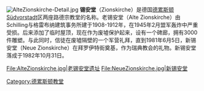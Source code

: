 [[File:AlteZionskirche-Detail.jpg|thumb]]
'''锡安堂'''（Zionskirche）是德国[[德累斯顿|德累斯顿]]Südvorstadt区两座路德宗教堂的名称。老锡安堂（Alte Zionskirche）由Schilling与格雷布纳建筑事务所建于1908-1912年，在1945年2月盟军轰炸中严重受损。后来添加了临时屋顶，现在作为废墟保护起来，设有一个碑廊，拥有3000件雕塑。与此同时，信徒在废墟隔壁的一个军营礼拜，直到1981年6月5日，新锡安堂（Neue Zionskirche）在拜罗伊特街奠基，作为瑞典教会的礼物。新锡安堂落成于1982年10月31日。

<gallery>
File:AlteZionskirche.jpg|老锡安堂遗址
File:NeueZionskirche.jpg|新锡安堂
</gallery>

{{coord|51|02|09|N|13|43|02|E|region:DE-SN_type:city_source:kolossus-dewiki|display=title}}
[[Category:德累斯顿教堂|Category:德累斯顿教堂]]
